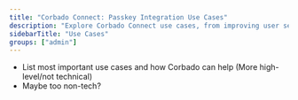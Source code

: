 ```yaml
---
title: "Corbado Connect: Passkey Integration Use Cases"
description: "Explore Corbado Connect use cases, from improving user security to reducing password friction and supporting modern, passwordless authentication."
sidebarTitle: "Use Cases"
groups: ["admin"]
---
```


- List most important use cases and how Corbado can help (More high-level/not technical)
- Maybe too non-tech?